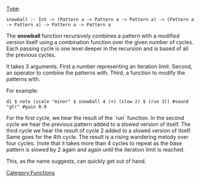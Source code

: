 [[Type signature|Type]]: <source inline>snowball :: Int -> (Pattern a -> Pattern a -> Pattern a) -> (Pattern a -> Pattern a) -> Pattern a -> Pattern a</source>

The '''snowball''' function recursively combines a pattern with a modified version itself using a combination function over the given number of cycles. Each passing cycle is one level deeper in the recursion and is based of all the previous cycles.

It takes 3 arguments. First a number representing an iteration limit. Second, an operator to combine the patterns with. Third, a function to modify the patterns with.

For example:

<source>
d1 $ note (scale "minor" $ snowball 4 (+) (slow 2) $ (run 3)) #sound "gtr" #gain 0.9
</source>

For the first cycle, we hear the result of the `run` function. In the second cycle we hear the previous pattern added to a slowed version of itself. The third cycle we hear the result of cycle 2 added to a slowed version of itself. Same goes for the 4th cycle. The result is a rising wandering melody over four cycles. (note that it takes more than 4 cycles to repeat as the base pattern is slowed by 2 again and again until the iteration limit is reached.

This, as the name suggests, can quickly get out of hand. 


[[Category:Functions]]